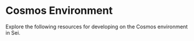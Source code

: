 
# Cosmos Environment

Explore the following resources for developing on the Cosmos environment in Sei.

<Cards>
  <Card arrow key='cosmwasm-deploy-contract' title='Deploy Contracts' href='/build/cosmwasm-general' />
  <Card arrow key='cosmwasm-endpoints' title='Endpoints' href='/reference/cosmos' />
  <Card arrow key='pointer-contracts' title='Pointer Contracts' href='/build/pointer-contracts' />
</Cards>
